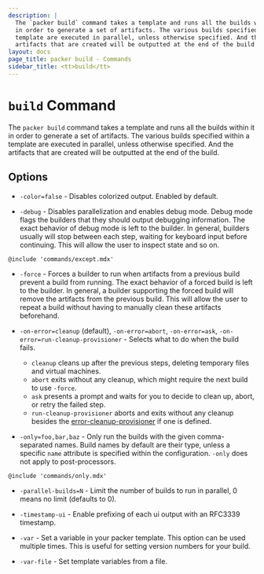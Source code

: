 ```yaml
---
description: |
  The `packer build` command takes a template and runs all the builds within it
  in order to generate a set of artifacts. The various builds specified within a
  template are executed in parallel, unless otherwise specified. And the
  artifacts that are created will be outputted at the end of the build.
layout: docs
page_title: packer build - Commands
sidebar_title: <tt>build</tt>
---
```


# `build` Command

The `packer build` command takes a template and runs all the builds within it
in order to generate a set of artifacts. The various builds specified within a
template are executed in parallel, unless otherwise specified. And the
artifacts that are created will be outputted at the end of the build.

## Options

- `-color=false` - Disables colorized output. Enabled by default.

- `-debug` - Disables parallelization and enables debug mode. Debug mode
  flags the builders that they should output debugging information. The exact
  behavior of debug mode is left to the builder. In general, builders usually
  will stop between each step, waiting for keyboard input before continuing.
  This will allow the user to inspect state and so on.

`@include 'commands/except.mdx'`

- `-force` - Forces a builder to run when artifacts from a previous build
  prevent a build from running. The exact behavior of a forced build is left
  to the builder. In general, a builder supporting the forced build will
  remove the artifacts from the previous build. This will allow the user to
  repeat a build without having to manually clean these artifacts beforehand.

- `-on-error=cleanup` (default), `-on-error=abort`, `-on-error=ask`, `-on-error=run-cleanup-provisioner` -
  Selects what to do when the build fails.

  - `cleanup` cleans up after the previous steps, deleting temporary files and virtual machines.
  - `abort` exits without any cleanup, which might require the next build to use `-force`.
  - `ask` presents a prompt and waits for you to decide to clean up, abort, or retry
    the failed step.
  - `run-cleanup-provisioner` aborts and exits without any cleanup besides
    the [error-cleanup-provisioner](/docs/templates/provisioners#on-error-provisioner) if one is defined.

- `-only=foo,bar,baz` - Only run the builds with the given comma-separated
  names. Build names by default are their type, unless a specific `name`
  attribute is specified within the configuration. `-only` does not apply to
  post-processors.

`@include 'commands/only.mdx'`

- `-parallel-builds=N` - Limit the number of builds to run in parallel, 0
  means no limit (defaults to 0).

- `-timestamp-ui` - Enable prefixing of each ui output with an RFC3339
  timestamp.

- `-var` - Set a variable in your packer template. This option can be used
  multiple times. This is useful for setting version numbers for your build.

- `-var-file` - Set template variables from a file.
